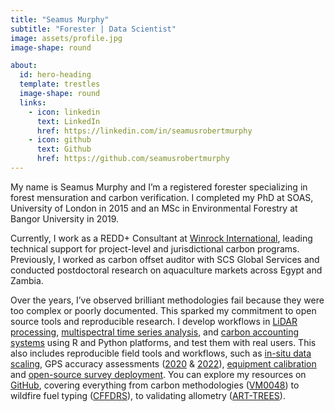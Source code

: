 ```yaml
---
title: "Seamus Murphy"
subtitle: "Forester | Data Scientist"
image: assets/profile.jpg
image-shape: round

about:
  id: hero-heading
  template: trestles
  image-shape: round
  links:
    - icon: linkedin
      text: LinkedIn
      href: https://linkedin.com/in/seamusrobertmurphy
    - icon: github
      text: Github
      href: https://github.com/seamusrobertmurphy
---
```



::: {#about}
My name is Seamus Murphy and I'm a registered forester specializing in forest mensuration and carbon verification. I completed my PhD at SOAS, University of London in 2015 and an MSc in Environmental Forestry at Bangor University in 2019.

Currently, I work as a REDD+ Consultant at [Winrock International](https://winrock.org/), leading technical support for project-level and jurisdictional carbon programs. Previously, I worked as carbon offset auditor with SCS Global Services and conducted postdoctoral research on aquaculture markets across Egypt and Zambia.

Over the years, I've observed brilliant methodologies fail because they were too complex or poorly documented. This sparked my commitment to open source tools and reproducible research. I develop workflows in [LiDAR processing](https://rpubs.com/seamusmurphy/gov_sk_tree_height_variability), [multispectral time series analysis](https://rpubs.com/seamusmurphy/mapping-endorheic-wetland-dynamics), and [carbon accounting systems](https://seamusrobertmurphy.quarto.pub/art-trees-submission/) using R and Python platforms, and test them with real users. This also includes reproducible field tools and workflows, such as [in-situ data scaling](https://seamusmurphy.shinyapps.io/shiny-project-V8/), GPS accuracy assessments ([2020](https://drive.google.com/file/d/126oyAzNCa386aIZLus7oO3_kk9PRmnAd/view?usp=sharing) & [2022](https://viewscreen.githubusercontent.com/view/pdf?browser=safari&bypass_fastly=true&color_mode=dark&commit=9a09556452d67378b9d3657d4ba537993426889a&device=unknown_device&docs_host=https%3A%2F%2Fdocs.github.com&enc_url=68747470733a2f2f7261772e67697468756275736572636f6e74656e742e636f6d2f7365616d7573726f626572746d75727068792f4750532d747261696e696e672d6d6174657269616c2f396130393535363435326436373337386239643336353764346261353337393933343236383839612f475053253230534f502532302d253230526f6164253230537572766579253230696e253230455352492532304669656c644d6170732e706466&link_underline_enabled=true&logged_in=true&nwo=seamusrobertmurphy%2FGPS-training-material&path=GPS+SOP+-+Road+Survey+in+ESRI+FieldMaps.pdf&platform=mac&repository_id=691993657&repository_type=Repository&version=18#56d1471b-3313-4786-9de3-4b7cd916e501)), [equipment calibration](https://drive.google.com/file/d/1JKMX_JB21j3FkHIiZ1dzqFHFGgdaIdgb/view?usp=sharing) and [open-source survey deployment](https://eu.kobotoolbox.org/#/forms/ajw7YvwXFgCgVaaAiz9Xrm/data/map). You can explore my resources on [GitHub](https://github.com/seamusrobertmurphy/), covering everything from carbon methodologies ([VM0048](https://seamusrobertmurphy.quarto.pub/vm0048/)) to wildfire fuel typing ([CFFDRS](https://seamusrobertmurphy.quarto.pub/cffdrs/)), to validating allometry ([ART-TREES](https://rpubs.com/seamusmurphy/art-trees-monte-carlo-uncertainty)).
:::